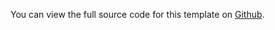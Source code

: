 You can view the full source code for this template on [Github](https://github.com/steelthreads/agds-next/blob/main/example-site/pages/category/subcategory/index.tsx).
